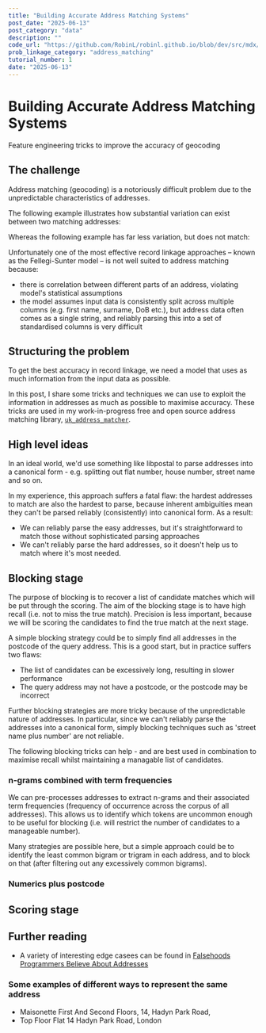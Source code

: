 ```yaml
---
title: "Building Accurate Address Matching Systems"
post_date: "2025-06-13"
post_category: "data"
description: ""
code_url: "https://github.com/RobinL/robinl.github.io/blob/dev/src/mdx/address_matching.mdx"
prob_linkage_category: "address_matching"
tutorial_number: 1
date: "2025-06-13"
---
```






# Building Accurate Address Matching Systems

<Subtitle>Feature engineering tricks to improve the accuracy of geocoding</Subtitle>


## The challenge


Address matching (geocoding) is a notoriously difficult problem due to the unpredictable characteristics of addresses.


The following example illustrates how substantial variation can exist between two matching addresses:


<AddressComparison
  addressA="23A Marchant House, Jubilee Street, London, LO1 23D"
  addressB="Flat A, Top Floor, Marchant House, 23 Jubilee Street, Fulham, LO1 23D"
  isMatch={true}
/>

Whereas the following example has far less variation, but does not match:

<AddressComparison
  addressA="Flat A 24 Jubilee Street, London, LO1 23D"
  addressB="Flat A 25 Jubilee Street, London, LO1 23D"
  isMatch={false}
/>

Unfortunately one of the most effective record linkage approaches – known as the <Link to="/intro_to_probabilistic_linkage/">Fellegi-Sunter model</Link> – is not well suited to address matching because:
- there is correlation between different parts of an address, violating model's statistical assumptions
- the model assumes input data is consistently split across multiple columns (e.g. first name, surname, DoB etc.), but address data often comes as a single string, and reliably parsing this into a set of standardised columns is very difficult

## Structuring the problem

To get the best accuracy in record linkage, we need a model that uses as much information from the input data as possible.

In this post, I share some tricks and techniques we can use to exploit the information in addresses as much as possible to maximise accuracy.  These tricks are used in my work-in-progress free and open source address matching library, [`uk_address_matcher`](https://github.com/RobinL/uk_address_matcher).

## High level ideas

In an ideal world, we'd use something like libpostal to parse addresses into a canonical form - e.g. splitting out flat number, house number, street name and so on.

In my experience, this approach suffers a fatal flaw: the hardest addresses to match are also the hardest to parse, because inherent ambiguities mean they can't be parsed reliably (consistently) into canonical form.  As a result:
- We can reliably parse the easy addresses, but it's straightforward to match those without sophisticated parsing approaches
- We can't reliably parse the hard addresses, so it doesn't help us to match where it's most needed.


## Blocking stage

The purpose of blocking is to recover a list of candidate matches which will be put through the scoring.  The aim of the blocking stage is to have high recall (i.e. not to miss the true match).  Precision is less important, because we will be scoring the candidates to find the true match at the next stage.

A simple blocking strategy could be to simply find all addresses in the postcode of the query address.  This is a good start, but in practice suffers two flaws:
- The list of candidates can be excessively long, resulting in slower performance
- The query address may not have a postcode, or the postcode may be incorrect

Further blocking strategies are more tricky because of the unpredictable nature of addresses.  In particular, since we can't reliably parse the addresses into a canonical form, simply blocking techniques such as 'street name plus number' are not reliable.

The following blocking tricks can help - and are best used in combination to maximise recall whilst maintaining a managable list of candidates.

### n-grams combined with term frequencies

We can pre-processes addresses to extract n-grams and their associated term frequencies (frequency of occurrence across the corpus of all addresses).   This allows us to identify which tokens are uncommon enough to be useful for blocking (i.e. will restrict the number of candidates to a manageable number).

Many strategies are possible here, but a simple approach could be to identify the least common bigram or trigram in each address, and to block on that (after filtering out any excessively common bigrams).

### Numerics plus postcode















## Scoring stage


## Further reading

- A variety of interesting edge casees can be found in [Falsehoods Programmers Believe About Addresses](https://www.mjt.me.uk/posts/falsehoods-programmers-believe-about-addresses/)


### Some examples of different ways to represent the same address

- Maisonette First And Second Floors, 14, Hadyn Park Road,
- Top Floor Flat 14 Hadyn Park Road, London





<AddressComparison
  addressA="23A Marchant House, Jubilee Street, London, LO1 23D"
  addressB="Flat A, Top Floor, Marchant House, 23 Jubilee Street, Fulham, LO1 23D"
  isMatch={true}
/>